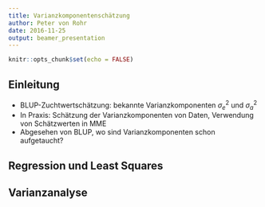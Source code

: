 ```yaml
---
title: Varianzkomponentenschätzung
author: Peter von Rohr
date: 2016-11-25
output: beamer_presentation
---
```


```r
knitr::opts_chunk$set(echo = FALSE)
```

## Einleitung

- BLUP-Zuchtwertschätzung: bekannte Varianzkomponenten $\sigma_e^2$ und $\sigma_a^2$
- In Praxis: Schätzung der Varianzkomponenten von Daten, Verwendung von Schätzwerten in MME
- Abgesehen von BLUP, wo sind Varianzkomponenten schon aufgetaucht?


## Regression und Least Squares



## Varianzanalyse

